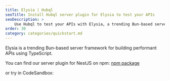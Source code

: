 ```yaml
---
title: Elysia | Hubql
seoTitle: Install Hubql server plugin for Elysia to test your APIs
seoDescription: >
    Use Hubql to test your APIs with Elysia, a trending Bun-based server framework for building performant APIs using TypeScript.
order: 30
category: categories/quickstart.md
---
```


Elysia is a trending Bun-based server framework for building performant APIs using TypeScript.

You can find our server plugin for NestJS on npm:
[npm package](https://www.npmjs.com/package/@hubql/elysia)

or try in CodeSandbox:

<EmbeddedIframe
    title="Install Hubql server plugin for NestJS"
    url="https://codesandbox.io/p/devbox/github/hubql/hubql-examples/tree/latest/plugins/elyisa?embed=1&file=%2Fsrc%2Fmain.ts"
/>
